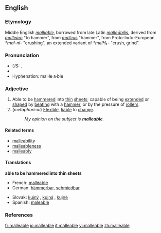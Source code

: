 ==English==

===Etymology===
Middle English ''[[malliable]]'', borrowed from late Latin ''[[malleabilis|malleābilis]]'', derived from ''[[malleare|malleāre]]'' "to hammer", from ''[[malleus]]'' "hammer", from Proto-Indo-European ''*mal-ni-'' "crushing", an extended variant of ''*melH₂-'' "crush, grind".

===Pronunciation===
*''US:'' {{IPA|/ˈmæliəbəl/}}, {{SAMPA|/"m{li@b@l/}}
*{{audio|en-us-malleable.ogg|Audio (US)}}
*Hyphenation: mal·le·a·ble

===Adjective===
{{en-ad|malleable}}

# Able to be [[hammer]]ed into [[thin]] [[sheet]]s; capable of being [[extend]]ed or [[shape]]d by [[beat]]ing with a [[hammer]], or by the pressure of [[roller]]s.
# (''metaphorical'') [[flexible|Flexible]], [[liable]] to [[change]].
#: ''My opinion on the subject is '''malleable'''.''

====Related terms====
*[[malleability]]
*[[malleableness]]
*[[malleably]]

====Translations====
'''able to be hammered into thin sheets'''
{{top}}
*French: [[malléable]]
*German: [[hämmerbar]], [[schmiedbar]]
{{mid}}
*Slovak: [[kujný]] {{m}}, [[kujná]] {{f}}, [[kujné]] {{n}}
*Spanish: [[maleable]]
{{bottom}}

===References===
{{R:Webster 1913}}

[[fr:malleable]]
[[io:malleable]]
[[it:malleable]]
[[vi:malleable]]
[[zh:malleable]]